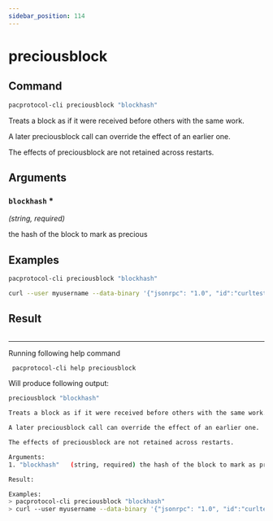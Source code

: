 ```yaml
---
sidebar_position: 114
---
```


# preciousblock
## Command

```bash
pacprotocol-cli preciousblock "blockhash"
```

Treats a block as if it were received before others with the same work.

A later preciousblock call can override the effect of an earlier one.

The effects of preciousblock are not retained across restarts.



## Arguments

### `blockhash` <span class='asterisk'>*</span>
*(string, required)*

the hash of the block to mark as precious


## Examples


```bash
pacprotocol-cli preciousblock "blockhash"
```

```bash
curl --user myusername --data-binary '{"jsonrpc": "1.0", "id":"curltest", "method": "preciousblock", "params": ["blockhash"] }' -H 'content-type: text/plain;' http://127.0.0.1:1111/
```
## Result
```bash

```


___

Running following help command
```bash
 pacprotocol-cli help preciousblock
```
Will produce following output:


```bash
preciousblock "blockhash"

Treats a block as if it were received before others with the same work.

A later preciousblock call can override the effect of an earlier one.

The effects of preciousblock are not retained across restarts.

Arguments:
1. "blockhash"   (string, required) the hash of the block to mark as precious

Result:

Examples:
> pacprotocol-cli preciousblock "blockhash"
> curl --user myusername --data-binary '{"jsonrpc": "1.0", "id":"curltest", "method": "preciousblock", "params": ["blockhash"] }' -H 'content-type: text/plain;' http://127.0.0.1:1111/

```

